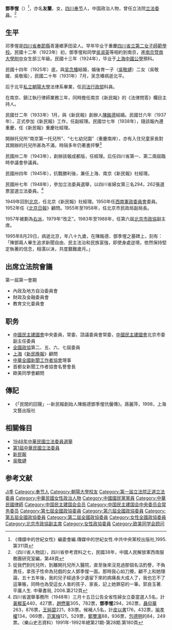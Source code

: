 '''鄧季惺'''（{{bd|1907年|2月19日|1995年|8月29日|catIdx=鄧}}）<ref>《傳媒中的世紀女性》編委會編.傳媒中的世紀女性.中共中央黨校出版社,1995.第311頁</ref>，亦名'''友蘭'''，女，[[四川|四川]][[奉节县|奉节]]人，中国政治人物，曾任立法院[[第1屆中華民國立法委員|立法委員]]。<ref>〈四川省人物誌〉，四川省參考資料之七，民國38年，中國人民解放軍西南服務團研究室編，第48頁</ref>

== 生平  ==
邓季惺是[[四川省|四川省]][[奉節縣|奉節縣]]青蓮鄉茅田梁人。早年毕业于重慶[[四川省立第二女子師範學校|四川省立第二女子師範學校]]。民國十二年（1923年）初，鄧季惺和同學[[吳淑英|吳淑英]]等相約到南京，進[[南京|南京]][[暨南大學附中|暨南大學附中]]女生部三年級。民國十三年（1924年），毕业于[[上海|上海]][[中國公學|中國公學]]預科。

民國十四年（1925年）底，與[[吴念椿|吴念椿]]結婚，婚後育一子（[[吳敬璉|吳敬璉]]）二女（吳敬媛、吳敬瑜），民國二十年（1931年）7月，吴念椿病逝北平。

后于北平[[私立朝陽大學|私立朝陽大學]]法律系畢業，任[[司法行政部|司法行政部]]科員。

在南京、鎮江執行律師業務三年，同時擔任南京《新民報》的《法律問答》欄目主持人。

民國廿二年（1933年）1月，與《新民報》創辦人[[陳銘德|陳銘德]]結婚。民國廿六年（1937年），正式參加《新民報》工作，任副經理。民國廿七年（1938年），隨該報內遷重慶，任《新民報》重慶社經理。

開辦托兒所“南京第一托兒所”、“七七幼兒園”（重慶南岸），亦有入住兒童家長對其開辦的托兒所甚為不滿，時隔多年仍著書抨擊<ref>從我們到托兒所，到離開托兒所入醫院，直至後來沒見過那個名沽釣譽，不負責任，拿孩子性命為兒戲的女人鄧季惺一面。那時我心如刀攪，顧不上和她理論，五十五年後，我的兒子經過多少遺留下來的病痛長大成人了，我也忘不了這筆賬，同時也為受這女人害的孩子、家長，記上她罪惡的一筆。郭良玉著. 平庸人生. 中華書局, 2006.第212頁
</ref>

民國卅二年（1943年），創辦該報成都版，任經理。后任四川省第一、第二兩屆臨時參議會參議員。

民國卅四年（1945年），抗戰勝利後，兼任上海、南京《新民報》社經理。

民國卅七年（1948年），參加立法委員選舉，以四川省婦女第三名294，262張選票當選立法委員。<ref>四川省選舉事務所（1948年）三月十五日公告全省性婦女立委當選人5名，計[[黃穉荃|黃穉荃]]440，427票，[[趙懋華|趙懋華]]305，782票，'''鄧季惺'''294，262票，[[聶仰華|聶仰華]]263，876票，[[王純碧|王純碧]]221，83l票。候補人5名，計[[皮以書|皮以書]]176，432票，[[喻孝權|喻孝權]]134，069票，[[范寓梅|范寓梅]]121，529票，[[鄭璽濱|鄭璽濱]]88，936票，[[包德明|包德明]]的84，249票。〈樂山史志資料〉1991年-1992年總第21期-第28期.第180頁</ref>

1949年回到[[北京|北京]]，任北京《新民報》社經理。1950年任[[西南軍政委員會|西南軍政委員會]]委員。1952年任《[[北京日報|北京日報]]》顧問。1955年至1958年，任北京市民政局副局長。

1957年被劃為[[右派|右派]]，1979年“改正”。1983年至1988年，任第六屆[[北京市政協|北京市政協]]副主席。

1995年8月29日，病逝北京，年八十九歲，在陳銘德、鄧季惺之墓碑上，刻有：「陳鄧兩人畢生追求新聞自由、民主法治和民族富強，即使身處逆境，依然保持堅定執著的信念，相濡以沫，共度艱難歲月。」

== 出席立法院會議 ==
第一屆第一會期
*內政及地方自治委員會
*財政及金融委員會
*教育文化委員會

== 职务 ==
* [[中國民主建國會|中國民主建國會]]中央委員，常委、諮議委員會常委，[[中國民主建國會|中國民主建國會]]北京市委副主任委員
* [[全國政協|全國政協]]第二、五、六、七屆委員
* [[上海|上海]]《[[新民晚報|新民晚報]]》顧問
* [[中華全國新聞工作者協會|中華全國新聞工作者協會]]理事
* 首都女新聞工作者協會名譽會長
* 歐美同學會顧問

== 傳記 ==
*《「民間的回聲」--新民報創始人陳銘德鄧季惺伉儷傳》。蔣麗萍，1998，上海文藝出版社

== 相關條目 ==
* [[1948年中華民國立法委員選舉|1948年中華民國立法委員選舉]]
* [[第1屆中華民國立法委員|第1屆中華民國立法委員]]
* [[新民報|新民報]]
* [[吳敬璉|吳敬璉]]

== 参考文献 ==
{{reflist}}

{{第1屆中華民國立法委員四川省名單}}
{{Navboxes 
| title  = 邓季惺在[[中国民主建国会|中国民主建国会]]的职务
| list1  =
{{中国民主建国会第三届中央委员会}}
{{中国民主建国会第四届中央委员会}}
}}
{{Navboxes
| title  = 邓季惺在[[欧美同学会|欧美同学会]]的职务
| list1  =
{{欧美同学会第一届理事会}}
}}

{{Authority control}}
{{DEFAULTSORT:Deng鄧}}
[[Category:鄧姓|Ji季]]
[[Category:奉节人|Category:奉节人]]
[[Category:朝陽大學校友|Category:朝陽大學校友]]
[[Category:第一屆立法院正選立法委員|Category:第一屆立法院正選立法委員]]
[[Category:中華民國女性政治人物|Category:中華民國女性政治人物]]
[[Category:中國國民黨黨員|Category:中國國民黨黨員]]
[[Category:中華民國律師|Category:中華民國律師]]
[[Category:中国民主建国会会员|Category:中国民主建国会会员]]
[[Category:中国民主建国会中央委员会常务委员|Category:中国民主建国会中央委员会常务委员]]
[[Category:第七屆全國政協委員|Category:第七屆全國政協委員]]
[[Category:第六屆全國政協委員|Category:第六屆全國政協委員]]
[[Category:第五屆全國政協委員|Category:第五屆全國政協委員]]
[[Category:第二屆全國政協委員|Category:第二屆全國政協委員]]
[[Category:女性全國政協委員|Category:女性全國政協委員]]
[[Category:北京市政協副主席|Category:北京市政協副主席]]
[[Category:女性政協委員|Category:女性政協委員]]
[[Category:欧美同学会顾问|Category:欧美同学会顾问]]